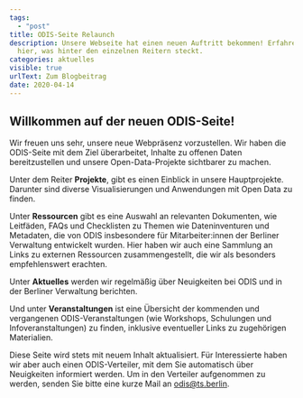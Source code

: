 ```yaml
---
tags:
  - "post"
title: ODIS-Seite Relaunch
description: Unsere Webseite hat einen neuen Auftritt bekommen! Erfahren Sie
  hier, was hinter den einzelnen Reitern steckt.
categories: aktuelles
visible: true
urlText: Zum Blogbeitrag
date: 2020-04-14
---
```


## Willkommen auf der neuen ODIS-Seite!

Wir freuen uns sehr, unsere neue Webpräsenz vorzustellen. Wir haben die ODIS-Seite mit dem Ziel überarbeitet, Inhalte zu offenen Daten bereitzustellen und unsere Open-Data-Projekte sichtbarer zu machen.

Unter dem Reiter **Projekte**, gibt es einen Einblick in unsere Hauptprojekte. Darunter sind diverse Visualisierungen und Anwendungen mit Open Data zu finden.

Unter **Ressourcen** gibt es eine Auswahl an relevanten Dokumenten, wie Leitfäden, FAQs und Checklisten zu Themen wie Dateninventuren und Metadaten, die von ODIS insbesondere für Mitarbeiter:innen der Berliner Verwaltung entwickelt wurden. Hier haben wir auch eine Sammlung an Links zu externen Ressourcen zusammengestellt, die wir als besonders empfehlenswert erachten.

Unter **Aktuelles** werden wir regelmäßig über Neuigkeiten bei ODIS und in der Berliner Verwaltung berichten.

Und unter **Veranstaltungen** ist eine Übersicht der kommenden und vergangenen ODIS-Veranstaltungen (wie Workshops, Schulungen und Infoveranstaltungen) zu finden, inklusive eventueller Links zu zugehörigen Materialien.

Diese Seite wird stets mit neuem Inhalt aktualisiert. Für Interessierte haben wir aber auch einen ODIS-Verteiler, mit dem Sie automatisch über Neuigkeiten informiert werden. Um in den Verteiler aufgenommen zu werden, senden Sie bitte eine kurze Mail an <a href="mailto:odis@ts.berlin">odis@ts.berlin.</a>
